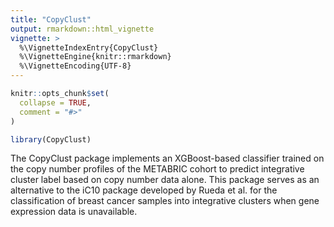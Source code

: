 ```yaml
---
title: "CopyClust"
output: rmarkdown::html_vignette
vignette: >
  %\VignetteIndexEntry{CopyClust}
  %\VignetteEngine{knitr::rmarkdown}
  %\VignetteEncoding{UTF-8}
---
```


```r
knitr::opts_chunk$set(
  collapse = TRUE,
  comment = "#>"
)
```

```r
library(CopyClust)
```

The CopyClust package implements an XGBoost-based classifier trained on the copy number profiles of the METABRIC cohort to predict integrative cluster label based on copy number data alone. This package serves as an alternative to the iC10 package developed by Rueda et al. for the classification of breast cancer samples into integrative clusters when gene expression data is unavailable. 

